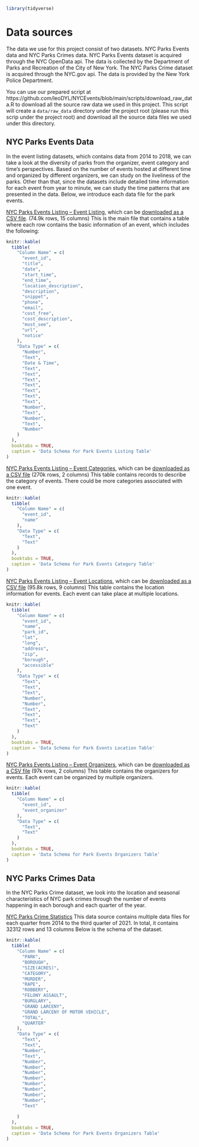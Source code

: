 ```r
library(tidyverse)
```

# Data sources

The data we use for this project consist of two datasets. NYC Parks Events data and NYC Parks Crimes data. NYC Parks Events dataset is acquired through the NYC OpenData  api. The data is collected by the Department of Parks and Recreation of the City of New York. The NYC Parks Crime dataset is acquired through the NYC.gov api. The data is provided by the New York Police Department. 

You can use our prepared script at https://github.com/leoDYL/NYCEvents/blob/main/scripts/download_raw_data.R to download all the source raw data we used in this project. This script will create a `data/raw_data` directory under the project root (please run this scrip under the project root) and download all the source data files we used under this directory.

## NYC Parks Events Data
In the event listing datasets, which contains data from 2014 to 2018, we can take a look at the diversity of parks from the organizer, event category and time's perspectives. Based on the number of events hosted at different time and organized by different organizers, we can study on the liveliness of the parks. Other than that, since the datasets include detailed time information for each event from year to minute, we can study the time patterns that are presented in the data. Below, we introduce each data file for the park events. 

[NYC Parks Events Listing – Event Listing](https://data.cityofnewyork.us/City-Government/NYC-Parks-Events-Listing-Event-Listing/fudw-fgrp), which can be [downloaded as a CSV file](https://data.cityofnewyork.us/api/views/fudw-fgrp/rows.csv?accessType=DOWNLOAD). (74.9k rows, 15 columns) This is the main file that contains a table where each row contains the basic information of an event, which includes the following:
```r
knitr::kable(
  tibble(
    "Column Name" = c(
      "event_id",
      "title",
      "date",
      "start_time",
      "end_time",
      "location_description",
      "description",
      "snippet",
      "phone",
      "email",
      "cost_free",
      "cost_description",
      "must_see",
      "url",
      "notice"
    ),
    "Data Type" = c(
      "Number",
      "Text",
      "Date & Time",
      "Text",
      "Text",
      "Text",
      "Text",
      "Text",
      "Text",
      "Text",
      "Number",
      "Text",
      "Number",
      "Text",
      "Number"
    )
  ),
  booktabs = TRUE,
  caption = 'Data Schema for Park Events Listing Table'
)
```

[NYC Parks Events Listing – Event Categories](https://data.cityofnewyork.us/City-Government/NYC-Parks-Events-Listing-Event-Categories/xtsw-fqvh), which can be [downloaded as a CSV file](https://data.cityofnewyork.us/api/views/xtsw-fqvh/rows.csv?accessType=DOWNLOAD) (270k rows, 2 columns) This table contains records to describe the category of events. There could be more categories associated with one event.  
```r
knitr::kable(
  tibble(
    "Column Name" = c(
      "event_id",
      "name"
    ),
    "Data Type" = c(
      "Text",
      "Text"
    )
  ),
  booktabs = TRUE,
  caption = 'Data Schema for Park Events Category Table'
)
```

[NYC Parks Events Listing – Event Locations](https://data.cityofnewyork.us/City-Government/NYC-Parks-Events-Listing-Event-Locations/cpcm-i88g), which can be [downloaded as a CSV file](https://data.cityofnewyork.us/api/views/cpcm-i88g/rows.csv?accessType=DOWNLOAD) (95.8k rows, 9 columns) This table contains the location information for events. Each event can take place at multiple locations.
```r
knitr::kable(
  tibble(
    "Column Name" = c(
      "event_id",
      "name",
      "park_id",
      "lat",
      "long",
      "address",
      "zip",
      "borough",
      "accessible"
    ),
    "Data Type" = c(
      "Text",
      "Text",
      "Text",
      "Number",
      "Number",
      "Text",
      "Text",
      "Text",
      "Text"
    )
  ),
  booktabs = TRUE,
  caption = 'Data Schema for Park Events Location Table'
)
```

[NYC Parks Events Listing – Event Organizers](https://data.cityofnewyork.us/City-Government/NYC-Parks-Events-Listing-Event-Organizers/jk6k-yab4), which can be [downloaded as a CSV file](https://data.cityofnewyork.us/api/views/jk6k-yab4/rows.csv?accessType=DOWNLOAD) (97k rows, 2 columns) This table contains the organizers for events. Each event can be organized by multiple organizers.
```r
knitr::kable(
  tibble(
    "Column Name" = c(
      "event_id",
      "event_organizer"
    ),
    "Data Type" = c(
      "Text",
      "Text"
    )
  ),
  booktabs = TRUE,
  caption = 'Data Schema for Park Events Organizers Table'
)
```

## NYC Parks Crimes Data
In the NYC Parks Crime dataset, we look into the location and seasonal characteristics of NYC park crimes through the number of events happening in each borough and each quarter of the year. 

[NYC Parks Crime Statistics](https://www1.nyc.gov/site/nypd/stats/crime-statistics/park-crime-stats.page) This data source contains multiple data files for each quarter from 2014 to the third quarter of 2021. In total, it contains 32312 rows and 13 columns Below is the schema of the dataset. 
```r
knitr::kable(
  tibble(
    "Column Name" = c(
      "PARK",
      "BOROUGH",
      "SIZE(ACRES)",
      "CATEGORY",
      "MURDER",
      "RAPE",
      "ROBBERY",
      "FELONY ASSAULT",
      "BURGLARY",
      "GRAND LARCENY",
      "GRAND LARCENY OF MOTOR VEHICLE",
      "TOTAL",
      "QUARTER"
    ),
    "Data Type" = c(
      "Text",
      "Text",
      "Number",
      "Text",
      "Number",
      "Number",
      "Number",
      "Number",
      "Number",
      "Number",
      "Number",
      "Number",
      "Text"
      
    )
  ),
  booktabs = TRUE,
  caption = 'Data Schema for Park Events Organizers Table'
)
```



